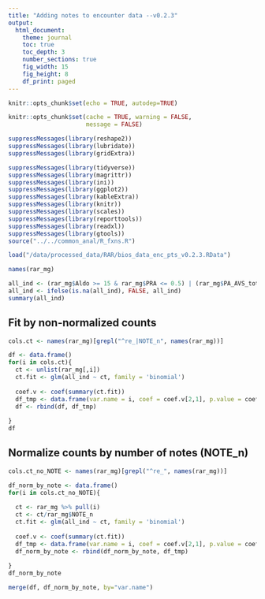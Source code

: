 ```yaml
---
title: "Adding notes to encounter data --v0.2.3"
output: 
  html_document:
    theme: journal
    toc: true
    toc_depth: 3
    number_sections: true
    fig_width: 15
    fig_height: 8
    df_print: paged
---
```


```r
knitr::opts_chunk$set(echo = TRUE, autodep=TRUE)

knitr::opts_chunk$set(cache = TRUE, warning = FALSE, 
                      message = FALSE)

suppressMessages(library(reshape2))
suppressMessages(library(lubridate))
suppressMessages(library(gridExtra))

suppressMessages(library(tidyverse))
suppressMessages(library(magrittr))
suppressMessages(library(ini))
suppressMessages(library(ggplot2))
suppressMessages(library(kableExtra))
suppressMessages(library(knitr))
suppressMessages(library(scales))
suppressMessages(library(reporttools))
suppressMessages(library(readxl))
suppressMessages(library(gtools))
source("../../common_anal/R_fxns.R")

```


```r
load("/data/processed_data/RAR/bios_data_enc_pts_v0.2.3.RData")
```


```r
names(rar_mg)
```

```r
all_ind <- (rar_mg$Aldo >= 15 & rar_mg$PRA <= 0.5) | (rar_mg$PA_AVS_tot_0115) | (rar_mg$AVS_indicator)
all_ind <- ifelse(is.na(all_ind), FALSE, all_ind)
summary(all_ind)
```

## Fit by non-normalized counts
```r
cols.ct <- names(rar_mg)[grepl("^re_|NOTE_n", names(rar_mg))]

df <- data.frame()
for(i in cols.ct){
  ct <- unlist(rar_mg[,i])
  ct.fit <- glm(all_ind ~ ct, family = 'binomial')
  
  coef.v <- coef(summary(ct.fit))
  df_tmp <- data.frame(var.name = i, coef = coef.v[2,1], p.value = coef.v[2,4])
  df <- rbind(df, df_tmp)
  
}
df
```




## Normalize counts by number of notes (NOTE_n)
```r
cols.ct_no_NOTE <- names(rar_mg)[grepl("^re_", names(rar_mg))]

df_norm_by_note <- data.frame()
for(i in cols.ct_no_NOTE){
  
  ct <- rar_mg %>% pull(i)
  ct <- ct/rar_mg$NOTE_n
  ct.fit <- glm(all_ind ~ ct, family = 'binomial')
  
  coef.v <- coef(summary(ct.fit))
  df_tmp <- data.frame(var.name = i, coef = coef.v[2,1], p.value = coef.v[2,4])
  df_norm_by_note <- rbind(df_norm_by_note, df_tmp)
  
}
df_norm_by_note
```
```r
merge(df, df_norm_by_note, by="var.name")
```




